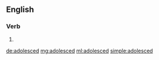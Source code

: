 ==English==

===Verb===
{{head|en|verb form}}

# {{en-past of|adolesce}}

[[de:adolesced]]
[[mg:adolesced]]
[[ml:adolesced]]
[[simple:adolesced]]